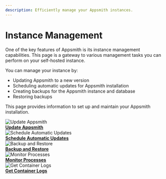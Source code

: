 ```yaml
---
description: Efficiently manage your Appsmith instances.
---
```



# Instance Management
One of the key features of Appsmith is its instance management capabilities. This page is a gateway to various management tasks you can perform on your self-hosted instance. 

You can manage your instance by:
* Updating Appsmith to a new version
* Scheduling automatic updates for Appsmith installation
* Creating backups for the Appsmith instance and database
* Restoring backups

This page provides information to set up and maintain your Appsmith installation.

<div class="containerGridSampleApp">

   <div class=" containerColumnSampleApp columnGrid column-one">
      <div class="containerCol">
         <img class="containerImage" src="/img/update-Appsmith.png" style= {{width:"60px", height:"60px", margin:"0"}} alt="Update Appsmith"/>
      </div>
      <b><a href="/getting-started/setup/instance-management/update-appsmith">Update Appsmith</a></b>
      <div class="containerDescription"> 
      </div>
   </div>

   <div class="containerColumnSampleApp columnGrid column-two">
   <div class="containerCol">
         <img class="containerImage" src="/img/maintenance-window.png" style= {{width:"50px", height:"50px", 'margin-bottom': "4px", 'margin-top': "8px"}} alt="Schedule Automatic Updates"/>
      </div>
      <b><a href="/getting-started/setup/instance-management/maintenance-window">Schedule Automatic Updates</a></b>
      <div class="containerDescription"> 
      </div>
   </div>
   <div class="containerColumnSampleApp columnGrid column-three">
    <div class="containerCol">
         <img class="containerImage" src="/img/backup-and-restore.png" style= {{width:"50px", height:"50px", 'margin-bottom': "4px", 'margin-top': "8px"}} alt="Backup and Restore"/>
      </div> 
      <b><a href="/getting-started/setup/instance-management/appsmithctl">Backup and Restore</a></b>
      <div class="containerDescription">
   </div>
   </div>
</div> 

<div class="containerGridSampleApp">

   <div class=" containerColumnSampleApp columnGrid column-one">
    <div class="containerCol">
         <img class="containerImage" src="/img/control-panel.png" style= {{width:"50px", height:"50px", 'margin-bottom': "4px", 'margin-top': "8px"}} alt="Monitor Processes"/>
      </div> 
      <b><a href="/getting-started/setup/instance-management/supervisor">Monitor Processes</a></b>
      <div class="containerDescription">
      </div>
   </div>

   <div class="containerColumnSampleApp columnGrid column-two">
    <div class="containerCol">
         <img class="containerImage" src="/img/get-container-logs.png" style= {{width:"50px", height:"50px", 'margin-bottom': "4px", 'margin-top': "8px"}} alt="Get Container Logs"/>
      </div> 
      <b><a href="/getting-started/setup/instance-management/how-to-get-container-logs">Get Container Logs</a></b>
      <div class="containerDescription">
      </div>
      
   </div>

   <div class="columnGrid column-three" style={{padding:"20px"}}></div>

</div> 